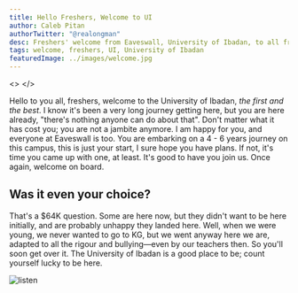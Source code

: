 ```yaml
---
title: Hello Freshers, Welcome to UI
author: Caleb Pitan
authorTwitter: "@realongman"
desc: Freshers' welcome from Eaveswall, University of Ibadan, to all freshmen—welcome on board.
tags: welcome, freshers, UI, University of Ibadan
featuredImage: ../images/welcome.jpg
---
```


<>
</>

Hello to you all, freshers, welcome to the University of Ibadan, _the first and the best_. I know it's been a very long journey getting here, but you are here already, "there's nothing anyone can do about that". Don't matter what it has cost you; you are not a jambite anymore. I am happy for you, and everyone at Eaveswall is too. You are embarking on a 4 - 6 years journey on this campus, this is just your start, I sure hope you have plans. If not, it's time you came up with one, at least. It's good to have you join us. Once again, welcome on board.

## Was it even your choice?

That's a $64K question. Some are here now, but they didn't want to be here initially, and are probably unhappy they landed here. Well, when we were young, we never wanted to go to KG, but we went anyway here we are, adapted to all the rigour and bullying&mdash;even by our teachers then. So you'll soon get over it. The University of Ibadan is a good place to be; count yourself lucky to be here.

![listen](../images/color-hands.jpg)




